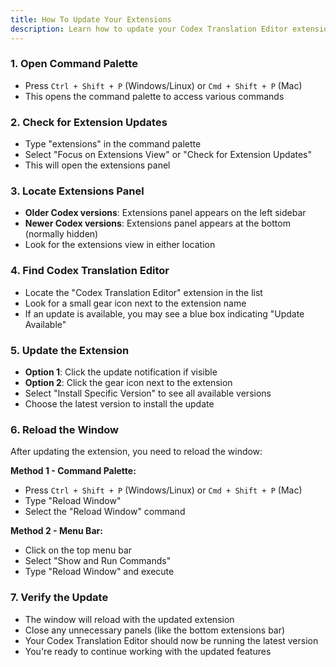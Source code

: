 ```yaml
---
title: How To Update Your Extensions
description: Learn how to update your Codex Translation Editor extension to the latest version and reload the window
---
```


<LoomVideo videoId="ec693abd3e844721bc2f9b6c1cf56c86" timestamp={0} title="Update Extensions" />

### 1. Open Command Palette

- Press `Ctrl + Shift + P` (Windows/Linux) or `Cmd + Shift + P` (Mac)
- This opens the command palette to access various commands

### 2. Check for Extension Updates

- Type "extensions" in the command palette
- Select "Focus on Extensions View" or "Check for Extension Updates"
- This will open the extensions panel

### 3. Locate Extensions Panel

- **Older Codex versions**: Extensions panel appears on the left sidebar
- **Newer Codex versions**: Extensions panel appears at the bottom (normally hidden)
- Look for the extensions view in either location

### 4. Find Codex Translation Editor

- Locate the "Codex Translation Editor" extension in the list
- Look for a small gear icon next to the extension name
- If an update is available, you may see a blue box indicating "Update Available"

### 5. Update the Extension

- **Option 1**: Click the update notification if visible
- **Option 2**: Click the gear icon next to the extension
- Select "Install Specific Version" to see all available versions
- Choose the latest version to install the update

### 6. Reload the Window

After updating the extension, you need to reload the window:

**Method 1 - Command Palette:**
- Press `Ctrl + Shift + P` (Windows/Linux) or `Cmd + Shift + P` (Mac)
- Type "Reload Window"
- Select the "Reload Window" command

**Method 2 - Menu Bar:**
- Click on the top menu bar
- Select "Show and Run Commands"
- Type "Reload Window" and execute

### 7. Verify the Update

- The window will reload with the updated extension
- Close any unnecessary panels (like the bottom extensions bar)
- Your Codex Translation Editor should now be running the latest version
- You're ready to continue working with the updated features 